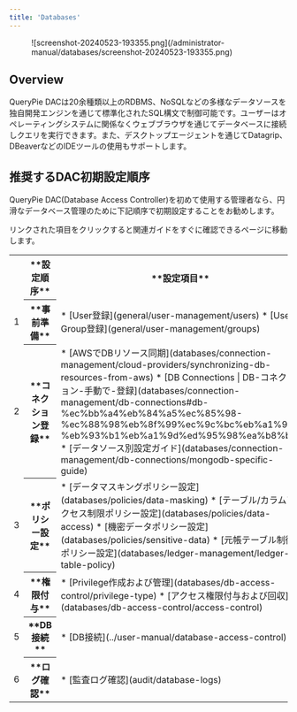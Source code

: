 ```yaml
---
title: 'Databases'
---
```



<figure data-layout="center" data-align="center">
![screenshot-20240523-193355.png](/administrator-manual/databases/screenshot-20240523-193355.png)
</figure>

## Overview

QueryPie DACは20余種類以上のRDBMS、NoSQLなどの多様なデータソースを独自開発エンジンを通じて標準化されたSQL構文で制御可能です。ユーザーはオペレーティングシステムに関係なくウェブブラウザを通じてデータベースに接続しクエリを実行できます。また、デスクトップエージェントを通じてDatagrip、DBeaverなどのIDEツールの使用もサポートします。

## 推奨するDAC初期設定順序

QueryPie DAC(Database Access Controller)を初めて使用する管理者なら、円滑なデータベース管理のために下記順序で初期設定することをお勧めします。

<Callout type="info">
リンクされた項目をクリックすると関連ガイドをすぐに確認できるページに移動します。
</Callout>

<table data-table-width="760" data-layout="default" local-id="732b2fe2-d76c-4f02-aa32-1d192dd4db6e">
<colgroup>
<col/>
<col/>
<col/>
</colgroup>
<tbody>
<tr>
<th>
</th>
<th>
**設定順序**
</th>
<th>
**設定項目**
</th>
</tr>
<tr>
<td>
1
</td>
<th>
**事前準備**
</th>
<td>
* [User登録](general/user-management/users) 
* [User Group登録](general/user-management/groups)
</td>
</tr>
<tr>
<td>
2
</td>
<th>
**コネクション登録**
</th>
<td>
* [AWSでDBリソース同期](databases/connection-management/cloud-providers/synchronizing-db-resources-from-aws)
* [DB Connections | DB-コネクション-手動で-登録](databases/connection-management/db-connections#db-%ec%bb%a4%eb%84%a5%ec%85%98-%ec%88%98%eb%8f%99%ec%9c%bc%eb%a1%9c-%eb%93%b1%eb%a1%9d%ed%95%98%ea%b8%b0)
* [データソース別設定ガイド](databases/connection-management/db-connections/mongodb-specific-guide)
</td>
</tr>
<tr>
<td>
3
</td>
<th>
**ポリシー設定**
</th>
<td>
* [データマスキングポリシー設定](databases/policies/data-masking)
* [テーブル/カラムアクセス制限ポリシー設定](databases/policies/data-access)
* [機密データポリシー設定](databases/policies/sensitive-data)
* [元帳テーブル制御ポリシー設定](databases/ledger-management/ledger-table-policy)
</td>
</tr>
<tr>
<td>
4
</td>
<th>
**権限付与**
</th>
<td>
* [Privilege作成および管理](databases/db-access-control/privilege-type)
* [アクセス権限付与および回収](databases/db-access-control/access-control)
</td>
</tr>
<tr>
<td>
5
</td>
<th>
**DB接続**
</th>
<td>
* [DB接続](../user-manual/database-access-control)
</td>
</tr>
<tr>
<td>
6
</td>
<th>
**ログ確認**
</th>
<td>
* [監査ログ確認](audit/database-logs)
</td>
</tr>
</tbody>
</table>
